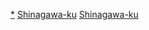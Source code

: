{{東京都區部行政區劃分類導航|背景作品}}
[[Category:品川區|*]] 
[[Category:東京都心背景作品|Shinagawa-ku]]
[[Category:城南地域背景作品|Shinagawa-ku]]